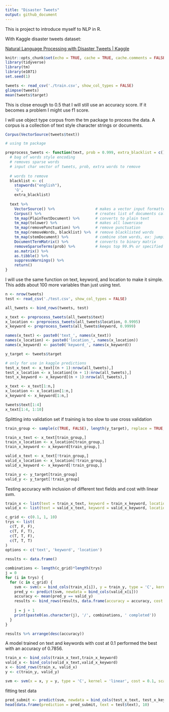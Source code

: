 ```yaml
---
title: "Disaster Tweets"
output: github_document
---
```


This is project to introduce myself to NLP in R.

With Kaggle disaster tweets dataset:

[Natural Language Processing with Disaster Tweets \| Kaggle](https://www.kaggle.com/c/nlp-getting-started)

```r
knitr::opts_chunk$set(echo = TRUE, cache = TRUE, cache.comments = FALSE)
library(tidyverse)
library(tm)
library(e1071)
set.seed(1)
```

```r
tweets <- read_csv('./train.csv', show_col_types = FALSE)
glimpse(tweets)
mean(tweets$target)
```

This is close enough to 0.5 that I will still use an accuracy score. If it becomes a problem I might use f1 score.

I will use object type corpus from the tm package to process the data. A corpus is a collection of text style character strings or documents.

```r
Corpus(VectorSource(tweets$text))
```

```r
# using tm package

preprocess_tweets <- function(text, prob = 0.999, extra_blacklist = c()) {
  # bag of words style encoding
  # removes sparse words
  # input char vector of tweets, prob, extra words to remove
  
  # words to remove
  blacklist <- c( 
    stopwords("english"),
    'û',
    extra_blacklist)
  
  text %>% 
    VectorSource() %>%                  # makes a vector input formatted for corpus()
    Corpus() %>%                        # creates list of documents called a corpus
    tm_map(PlainTextDocument) %>%       # converts to plain text
    tm_map(tolower) %>%                 # makes all lowercase
    tm_map(removePunctuation) %>%       # remove punctuation
    tm_map(removeWords, blacklist) %>%  # remove blacklisted words
    tm_map(stemDocument) %>%            # combine stem words, ex: jumping/jumped
    DocumentTermMatrix() %>%            # converts to binary matrix
    removeSparseTerms(prob) %>%         # keeps top 99.9% or specified % of words
    as.matrix() %>%
    as.tibble() %>% 
    suppressWarnings() %>% 
    return()
}
```

I will use the same function on text, keyword, and location to make it simple. This adds about 100 more variables than just using text.

```r
n <- nrow(tweets)
test <- read_csv('./test.csv', show_col_types = FALSE)

all_tweets <- bind_rows(tweets, test)

x_text <- preprocess_tweets(all_tweets$text)
x_location <- preprocess_tweets(all_tweets$location, 0.9995)
x_keyword <- preprocess_tweets(all_tweets$keyword, 0.9999)

names(x_text) <- paste0('text_', names(x_text))
names(x_location) <- paste0('location_', names(x_location))
names(x_keyword) <- paste0('keyword_', names(x_keyword))

y_target <- tweets$target

# only for use in kaggle predictions
test_x_text <- x_text[(n + 1):nrow(all_tweets),]
test_x_location <- x_location[(n + 1):nrow(all_tweets),]
test_x_keyword <- x_keyword[(n + 1):nrow(all_tweets),]

x_text <- x_text[1:n,]
x_location <- x_location[1:n,]
x_keyword <- x_keyword[1:n,]
```


```r
tweets$text[1:4]
x_text[1:4, 1:10]
```

Splitting into validation set if training is too slow to use cross validation

```r
train_group <- sample(c(TRUE, FALSE), length(y_target), replace = TRUE, prob = c(0.75, 0.25))

train_x_text <- x_text[train_group,]
train_x_location <- x_location[train_group,]
train_x_keyword <- x_keyword[train_group,]

valid_x_text <- x_text[!train_group,]
valid_x_location <- x_location[!train_group,]
valid_x_keyword <- x_keyword[!train_group,]

train_y <- y_target[train_group]
valid_y <- y_target[!train_group]
```


Testing accuracy with inclusion of different text fields and cost with linear svm. 

```r
train_x <- list(text = train_x_text, keyword = train_x_keyword, location = train_x_location)
valid_x <- list(text = valid_x_text, keyword = valid_x_keyword, location = valid_x_location)

c_grid <- c(0.1, 1, 10)
trys <- list(
  c(T, F, F),
  c(T, F, T),
  c(T, T, F),
  c(T, T, T)
)
options <- c('text', 'keyword', 'location')

results <- data.frame()

combinations <- length(c_grid)*length(trys)
j = 0
for (i in trys) {
  for (c in c_grid) {
    svm <- svm(x = bind_cols(train_x[i]), y = train_y, type = 'C', kernel = 'linear', cost = c, scale = FALSE)
    pred_y <- predict(svm, newdata = bind_cols(valid_x[i]))
    accuracy <- mean(pred_y == valid_y)
    results <- bind_rows(results, data.frame(accuracy = accuracy, cost = c, text = i[1], keyword = i[2], location = i[3]))
    
    j = j + 1
    print(paste0(as.character(j), '/', combinations, ' completed'))
  }
}
```
```r
results %>% arrange(desc(accuracy))
```

A model trained on text and keywords with cost at 0.1 performed the best with an accuracy of 0.7856.

```r
train_x <- bind_cols(train_x_text,train_x_keyword)
valid_x <- bind_cols(valid_x_text,valid_x_keyword)
x <- bind_rows(train_x, valid_x)
y <- c(train_y, valid_y)

svm <- svm(x = x, y = y, type = 'C', kernel = 'linear', cost = 0.1, scale = FALSE)
```

fitting test data
```r
pred_submit <- predict(svm, newdata = bind_cols(test_x_text, test_x_keyword))
head(data.frame(prediction = pred_submit, text = test$text), 10)
```

